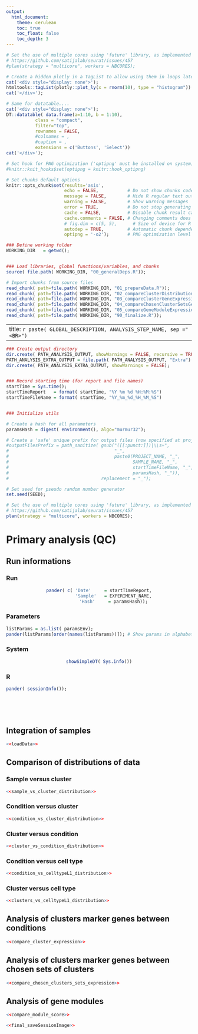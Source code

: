 ```yaml
---
output:
  html_document:
    theme: cerulean
    toc: true
    toc_float: false
    toc_depth: 3
---
```


<!-- Javascript for zooming on figures (adapted from: https://stackoverflow.com/questions/40401680) -->

<!-- Jquery import conflicts with DT::datatable so needs to be commented here -->
<script src="https://ajax.googleapis.com/ajax/libs/jquery/3.1.1/jquery.min.js"></script>

<style>
.zoomDiv {
  display: none;
  position: fixed;
  top: 50%;
  left: 50%;
  z-index: 50;
  transform: translate(-50%, -50%);
  background-color: #FFFFFF;
  box-shadow: 0px 0px 50px #888888;
  width: fit-content;
  max-width: 90%;
  max-height: 90%;
  overflow: auto;
}

.zoomImg {
  width: 100%;
}
</style>

<script type="text/javascript">
  $(document).ready(function() {
    $('body').prepend("<div class=\"zoomDiv\"><img src=\"\" class=\"zoomImg\"></div>");
    // onClick for all img except the zoomed one and link ones (filter)
    // use 'img.zoom' and out.extra='class=\"zoom\"' in chunk to specify manually which chunk images can be zoomed
    $('img:not(.zoomImg)').filter(':not(a *)').click(function() {
      $('.zoomImg').attr('src', $(this).attr('src'));
      $('.zoomDiv').show();
    });
    // onClick function for hiding div
    $('img.zoomImg').click(function() {
      $('.zoomDiv').hide();
    });
  });
</script>

```r
# Set the use of multiple cores using 'future' library, as implemented in Seurat3 when possible
# https://github.com/satijalab/seurat/issues/457
#plan(strategy = "multicore", workers = NBCORES);

# Create a hidden plotly in a tagList to allow using them in loops later
cat('<div style="display: none">');
htmltools::tagList(plotly::plot_ly(x = rnorm(10), type = "histogram"))
cat('</div>');

# Same for datatable....
cat('<div style="display: none">');
DT::datatable( data.frame(a=1:10, b = 1:10),
           class = "compact",
           filter="top",
           rownames = FALSE,
           #colnames = ,
           #caption = ,
           extensions = c('Buttons', 'Select'))
cat('</div>');
```


```r
# Set hook for PNG optimization ('optipng' must be installed on system)
#knitr::knit_hooks$set(optipng = knitr::hook_optipng)

# Set chunks default options
knitr::opts_chunk$set(results='asis',
                      echo = FALSE,           # Do not show chunks code
                      message = FALSE,        # Hide R regular text output in reports
                      warning = FALSE,        # Show warning messages
                      error = TRUE,           # Do not stop generating report on errors
                      cache = FALSE,          # Disable chunk result caching
                      cache.comments = FALSE, # Changing comments does not invalidate cache
                      # fig.dim = c(5, 5),      # Size of device for R figures
                      autodep = TRUE,         # Automatic chunk dependencies if cache enabled
                      optipng = '-o2');       # PNG optimization level (2=default, 5=slow, 7=very slow)
```




```r
### Define working folder
WORKING_DIR   = getwd();


### Load libraries, global functions/variables, and chunks
source( file.path( WORKING_DIR, "00_generalDeps.R"));

# Import chunks from source files
read_chunk( path=file.path( WORKING_DIR, "01_prepareData.R"));
read_chunk( path=file.path( WORKING_DIR, "02_compareClusterDistribution.R"));
read_chunk( path=file.path( WORKING_DIR, "03_compareClusterGeneExpression.R"));
read_chunk( path=file.path( WORKING_DIR, "04_compareChosenClusterSetsGeneExpression.R"));
read_chunk( path=file.path( WORKING_DIR, "05_compareGeneModuleExpression.R"));
read_chunk( path=file.path( WORKING_DIR, "90_finalize.R"));
```


---
title: `r paste( GLOBAL_DESCRIPTION, ANALYSIS_STEP_NAME, sep ="<BR>")`
---


```r

### Create output directory
dir.create( PATH_ANALYSIS_OUTPUT, showWarnings = FALSE, recursive = TRUE);
PATH_ANALYSIS_EXTRA_OUTPUT = file.path( PATH_ANALYSIS_OUTPUT, "Extra")
dir.create( PATH_ANALYSIS_EXTRA_OUTPUT, showWarnings = FALSE);


### Record starting time (for report and file names)
startTime = Sys.time();
startTimeReport   = format( startTime, "%Y %m %d %H:%M:%S")
startTimeFileName = format( startTime, "%Y_%m_%d_%H_%M_%S")


### Initialize utils

# Create a hash for all parameters
paramsHash = digest( environment(), algo="murmur32");

# Create a 'safe' unique prefix for output files (now specified at project scale in globalParams.R)
#outputFilesPrefix = path_sanitize( gsub("([[:punct:]])|\\s+",
#                                        "_",
#                                        paste0(PROJECT_NAME, "_",
#                                               SAMPLE_NAME, "_",
#                                               startTimeFileName, "_",
#                                               paramsHash, "_")),
#                                   replacement = "_");

# Set seed for pseudo random number generator
set.seed(SEED);

# Set the use of multiple cores using 'future' library, as implemented in Seurat3 when possible
# https://github.com/satijalab/seurat/issues/457
plan(strategy = "multicore", workers = NBCORES);

```




# Primary analysis (QC)




## Run informations {.tabset .tabset-fade}

### Run
<center>
```r
pander( c( 'Date'     = startTimeReport,
           'Sample'   = EXPERIMENT_NAME,
           'Hash'     = paramsHash));
```
</center>

### Parameters
```r
listParams = as.list( paramsEnv);
pander(listParams[order(names(listParams))]); # Show params in alphabetical order
```

### System
<center>
```r
showSimpleDT( Sys.info())
```
</center>

### R
```r
pander( sessionInfo());
```

<!-- Ending the tabset section -->
## {.toc-ignore}
<br /><br />


## Integration of samples {.tabset .tabset-fade}

```r
<<loadData>>
```


## Comparison of distributions of data {.tabset .tabset-fade}

### Sample versus cluster
```r
<<sample_vs_cluster_distribution>>
```

### Condition versus cluster
```r
<<condition_vs_cluster_distribution>>
```

### Cluster versus condition
```r
<<cluster_vs_condition_distribution>>
```


### Condition versus cell type
```r
<<condition_vs_celltypeL1_distribution>>
```

### Cluster versus cell type
```r
<<clusters_vs_celltypeL1_distribution>>
```



## Analysis of clusters marker genes between conditions

```r
<<compare_cluster_expression>>
```

## Analysis of clusters marker genes between chosen sets of clusters {.tabset .tabset-fade}

```r
<<compare_chosen_clusters_sets_expression>>
```


## Analysis of gene modules

```r
<<compare_module_score>>
```


```r
<<final_saveSessionImage>>
```











